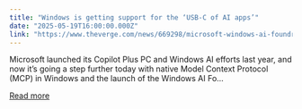 ```yaml
---
title: "Windows is getting support for the ‘USB-C of AI apps’"
date: "2025-05-19T16:00:00.000Z"
link: "https://www.theverge.com/news/669298/microsoft-windows-ai-foundry-mcp-support"
---
```


Microsoft launched its Copilot Plus PC and Windows AI efforts last year, and now it’s going a step further today with native Model Context Protocol (MCP) in Windows and the launch of the Windows AI Fo...

[Read more](https://www.theverge.com/news/669298/microsoft-windows-ai-foundry-mcp-support)
